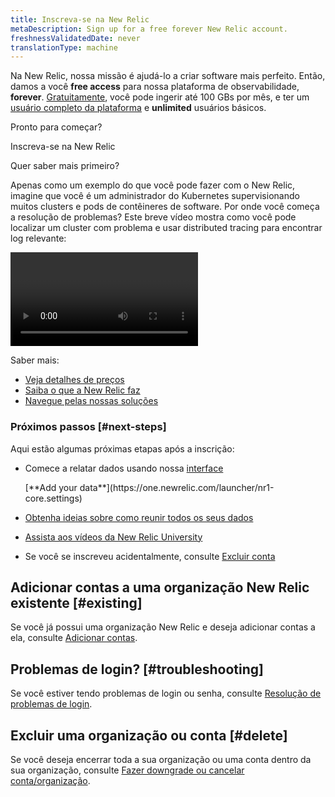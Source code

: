 ```yaml
---
title: Inscreva-se na New Relic
metaDescription: Sign up for a free forever New Relic account.
freshnessValidatedDate: never
translationType: machine
---
```


Na New Relic, nossa missão é ajudá-lo a criar software mais perfeito. Então, damos a você <DNT>**free access**</DNT> para nossa plataforma de observabilidade, <DNT>**forever**</DNT>. [Gratuitamente](/docs/accounts/accounts-billing/new-relic-one-pricing-billing/new-relic-one-pricing-billing/#free), você pode ingerir até 100 GBs por mês, e ter um [usuário completo da plataforma](/docs/accounts/accounts-billing/new-relic-one-user-management/user-type) e <DNT>**unlimited**</DNT> usuários básicos.

Pronto para começar?

<ButtonGroup>
  <ButtonLink
    role="button"
    to="https://newrelic.com/signup"
    variant="primary"
  >
    Inscreva-se na New Relic
  </ButtonLink>
</ButtonGroup>

Quer saber mais primeiro?

Apenas como um exemplo do que você pode fazer com o New Relic, imagine que você é um administrador do Kubernetes supervisionando muitos clusters e pods de contêineres de software. Por onde você começa a resolução de problemas? Este breve vídeo mostra como você pode localizar um cluster com problema e usar distributed tracing para encontrar log relevante:

<Video
  type="wistia"
  id="hytv3kad74"
/>

Saber mais:

* [Veja detalhes de preços](https://newrelic.com/pricing)
* [Saiba o que a New Relic faz](/docs/using-new-relic/welcome-new-relic/get-started/introduction-new-relic#get-started-now)
* [Navegue pelas nossas soluções](https://newrelic.com/instant-observability/)

### Próximos passos [#next-steps]

Aqui estão algumas próximas etapas após a inscrição:

* Comece a relatar dados usando nossa [interface](https://one.newrelic.com/launcher/nr1-core.settings)

  <DNT>
    [**Add your data**](https://one.newrelic.com/launcher/nr1-core.settings)
  </DNT>

* [Obtenha ideias sobre como reunir todos os seus dados](/docs/using-new-relic/welcome-new-relic/get-started/introduction-new-relic/#bring-your-data)

* [Assista aos vídeos da New Relic University](https://learn.newrelic.com/)

* Se você se inscreveu acidentalmente, consulte [Excluir conta](/docs/accounts/accounts-billing/account-setup/downgradecancel-account/#cancel-unused-org)

## Adicionar contas a uma organização New Relic existente [#existing]

Se você já possui uma organização New Relic e deseja adicionar contas a ela, consulte [Adicionar contas](/docs/accounts/accounts-billing/account-structure/add-accounts).

## Problemas de login? [#troubleshooting]

Se você estiver tendo problemas de login ou senha, consulte [Resolução de problemas de login](/docs/accounts/install-new-relic/account-setup/troubleshoot-password-email-address-login-problems).

## Excluir uma organização ou conta [#delete]

Se você deseja encerrar toda a sua organização ou uma conta dentro da sua organização, consulte [Fazer downgrade ou cancelar conta/organização](/docs/accounts/accounts-billing/account-setup/downgradecancel-account/).
